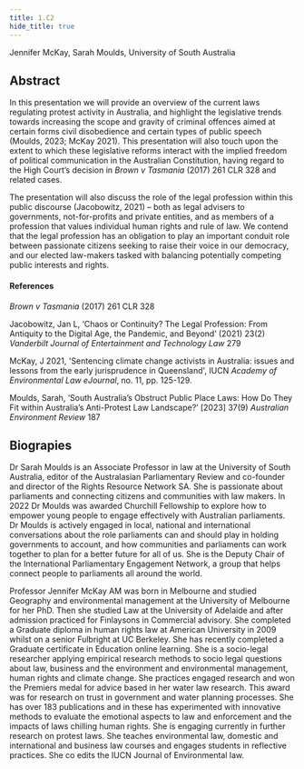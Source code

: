 ```yaml
---
title: 1.C2
hide_title: true
---
```


<AbstractHeader sKey='id1_C2'>
    Jennifer McKay, Sarah Moulds, University of South Australia
</AbstractHeader>

## Abstract
In this presentation we will provide an overview of the current laws regulating protest activity in Australia, and highlight the legislative trends towards increasing the scope and gravity of criminal offences aimed at certain forms civil disobedience and certain types of public speech (Moulds, 2023; McKay 2021).  This presentation will also touch upon the extent to which these legislative reforms interact with the implied freedom of political communication in the Australian Constitution, having regard to the High Court’s decision in *Brown v Tasmania* (2017) 261 CLR 328 and related cases.

The presentation will also discuss the role of the legal profession within this public discourse (Jacobowitz, 2021) – both as legal advisers to governments, not-for-profits and private entities, and as members of a profession that values individual human rights and rule of law.  We contend that the legal profession has an obligation to play an important conduit role between passionate citizens seeking to raise their voice in our democracy, and our elected law-makers tasked with balancing potentially competing public interests and rights.

#### References
*Brown v Tasmania* (2017) 261 CLR 328

Jacobowitz, Jan L, ‘Chaos or Continuity? The Legal Profession: From Antiquity to the Digital Age, the Pandemic, and Beyond’ (2021) 23(2) *Vanderbilt Journal of Entertainment and Technology Law* 279

McKay, J 2021, 'Sentencing climate change activists in Australia: issues and lessons from the early jurisprudence in Queensland', IUCN *Academy of Environmental Law eJournal*, no. 11, pp. 125-129.

Moulds, Sarah, ‘South Australia’s Obstruct Public Place Laws: How Do They Fit within Australia’s Anti-Protest Law Landscape?’ [2023]  37(9) *Australian Environment Review*  187
 
## Biograpies
Dr Sarah Moulds is an Associate Professor in law at the University of South Australia, editor of the Australasian Parliamentary Review and co-founder and director of the Rights Resource Network SA. She is passionate about parliaments and connecting citizens and communities with law makers. In 2022 Dr Moulds was awarded Churchill Fellowship to explore how to empower young people to engage effectively with Australian parliaments.  Dr Moulds is actively engaged in local, national and international conversations about the role parliaments can and should play in holding governments to account, and how communities and parliaments can work together to plan for a better future for all of us. She is the Deputy Chair of the International Parliamentary Engagement Network, a group that helps connect people to parliaments all around the world.

Professor Jennifer McKay AM was born in Melbourne and studied Geography and environmental management at the University of Melbourne for her PhD. Then she studied Law at  the University of Adelaide and after admission practiced for Finlaysons in Commercial advisory. She completed a Graduate diploma in human rights law at American University in 2009 whilst on a senior Fulbright at UC Berkeley.  She has recently completed a Graduate certificate in Education online learning. She is a socio-legal researcher applying empirical research methods to socio legal questions about law, business and the environment and environmental management, human rights and climate change. She practices engaged research and won the Premiers medal for advice based in her water law research.   This award was for research on trust in government and water planning processes. She has over 183 publications and in these has experimented with innovative methods to evaluate the emotional aspects to law and enforcement and the impacts of laws chilling human rights.  She is engaging  currently in further research on protest laws. She teaches environmental law, domestic and international and business law courses and engages students in reflective practices.  She co edits the IUCN Journal of Environmental law.
 
